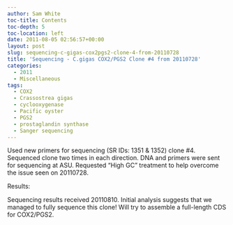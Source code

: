 ```yaml
---
author: Sam White
toc-title: Contents
toc-depth: 5
toc-location: left
date: 2011-08-05 02:56:57+00:00
layout: post
slug: sequencing-c-gigas-cox2pgs2-clone-4-from-20110728
title: 'Sequencing - C.gigas COX2/PGS2 Clone #4 from 20110728'
categories:
  - 2011
  - Miscellaneous
tags:
  - COX2
  - Crassostrea gigas
  - cyclooxygenase
  - Pacific oyster
  - PGS2
  - prostaglandin synthase
  - Sanger sequencing
---
```


Used new primers for sequencing (SR IDs: 1351 & 1352) clone #4. Sequenced clone two times in each direction. DNA and primers were sent for sequencing at ASU. Requested "High GC" treatment to help overcome the issue seen on 20110728.

Results:

Sequencing results received 20110810. Initial analysis suggests that we managed to fully sequence this clone! Will try to assemble a full-length CDS for COX2/PGS2.

